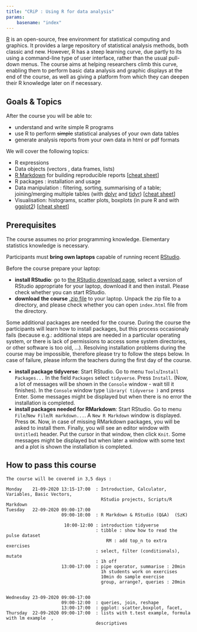 ```yaml
---
title: "CRiP : Using R for data analysis"
params:
    basename: "index"
---
```


[R](https://www.r-project.org/) is an open-source, free environment for statistical computing and graphics. 
It provides a large repository of statistical analysis methods, both classic and new. 
However, R has a steep learning curve, due partly to its using a command-line type of user interface, rather than the usual pull-down menus. 
The course aims at helping researchers climb this curve, enabling them to perform basic data analysis and graphic displays at the end of the course, as well as giving a platform from which they can deepen their R knowledge later on if necessary.

## Goals & Topics

After the course you will be able to:

- understand and write simple R programs
- use R to perform ~~simple~~ statistical analyses of your own data tables
- generate analysis reports from your own data in html or pdf formats

We will cover the following topics:

- R expressions
- Data objects (vectors , data frames, lists)
- [R Markdown](http://rmarkdown.rstudio.com/) for building reproducible reports [[cheat sheet](http://www.rstudio.com/wp-content/uploads/2015/03/rmarkdown-reference.pdf)]
- R packages : installation and usage
- Data manipulation : filtering, sorting, summarising of a table; joining/merging multiple tables (with [dplyr](https://cran.r-project.org/web/packages/dplyr/README.html) and [tidyr](https://github.com/hadley/tidyr)) [[cheat sheet](http://www.rstudio.com/wp-content/uploads/2015/02/data-wrangling-cheatsheet.pdf)]
- Visualisation: histograms, scatter plots, boxplots (in pure R and with [ggplot2](http://ggplot2.org/)) [[cheat sheet](http://www.rstudio.com/wp-content/uploads/2015/12/ggplot2-cheatsheet-2.0.pdf)]

## Prerequisites

The course assumes no prior programming knowledge. Elementary statistics knowledge is necessary.

Participants must **bring own laptops** capable of running recent [RStudio](https://www.rstudio.com/products/rstudio/). 

Before the course prepare your laptop:

- **install RStudio**: go to [the RStudio download page](https://www.rstudio.com/products/rstudio/download/#download), select a version of RStudio appropriate for your laptop, download it and then install. Please check whether you can start RStudio.
- **download the course** [.zip file](`r params$RCourseURL`/R_course.zip) to your laptop. Unpack the zip file to a directory, and please check whether you can open `index.html` file from the directory.

Some additional packages are needed for the course.
During the course the participants will learn how to install packages, but this process occasionaly fails (because e.g.: additional steps are needed in a particular operating system, or there is lack of permissions to access some system directories, or other software is too old, ...).
Resolving installation problems during the course may be impossible, therefore please try to follow the steps below.
In case of failure, please inform the teachers during the first day of the course.

- **install package tidyverse**: Start RStudio. Go to menu `Tools`/`Install Packages...` In the field `Packages` select `tidyverse`. Press `Install`. (Now, a lot of messages will be shown in the `Console` window - wait till it finishes). In the `Console` window type `library( tidyverse )` and press Enter. Some messages might be displayed but when there is no error the installation is completed.
- **install packages needed for RMarkdown**: Start RStudio. Go to menu `File`/`New File`/`R markdown...`. A `New R Markdown` window is displayed. Press `OK`. Now, in case of missing RMarkdown packages, you will be asked to install them. Finally, you will see an editor window with `Untitled1` header. Put the cursor in that window, then click `Knit`. Some messages might be displayed but when later a window with some text and a plot is shown the installation is completed.

## How to pass this course

```
The course will be covered in 3,5 days : 

Monday    21-09-2020 13:15-17:00  : Introduction, Calculator, Variables, Basic Vectors, 
                                    RStudio projects, Scripts/R Markdown   
Tuesday   22-09-2020 09:00-17:00  
                     09:00-10:00  : R Markdown & RStudio (Q&A)  (SzK)
                                    
                      10:00-12:00 : introduction tidyverse
                                  : tibble : show how to read the pulse dataset
                                      RM : add top_n to extra exercises
                                  : select, filter (conditionals), mutate 
                                  : 1h off
                     13:00-17:00  : pipe operator, summarise : 20min
                                    1h students work on exercises
                                    10min do sample exercise
                                    group, arrange?, queries : 20min
                                    
                                    
Wednesday 23-09-2020 09:00-17:00
                     09:00-12:00  : queries, join, reshape
                     13:00-17:00  : ggplot: scatter,boxplot, facet, 
Thursday  22-09-2020 09:00-17:00  : lists with t.test example, formula with lm example  , 
                                  descriptives 
```

<!--
## Materials

The course materials are served:

- as [HTML pages](`r params$RCourseURL`/index.html) at `r params$RCourseURL`/index.html
- as a [.zip file](`r params$RCourseURL`/R_course.zip)
- as a [.tar.gz file](`r params$RCourseURL`/R_course.tgz)

The materials contain a [`data` directory](`r params$RCourseURL`/data) with the __data__ __files__ used in the presentations/tasks. The directory can be also accessed at `r params$RCourseURL`/data -->

